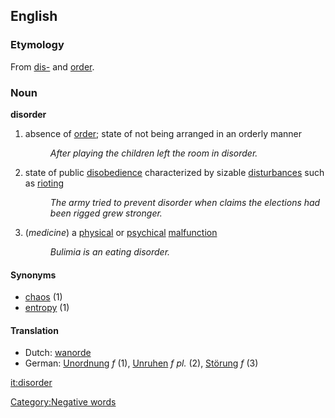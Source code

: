 ==English==

===Etymology===

From [[dis-]] and [[order]].

===Noun===
'''disorder'''

# absence of [[order]]; state of not being arranged in an orderly manner
#:''After playing the children left the room in disorder.''
# state of public [[disobedience]] characterized by sizable [[disturbance]]s such as [[riot]]ing
#:''The army tried to prevent disorder when claims the elections had been rigged grew stronger.''
# (''medicine'') a [[physical]] or [[psychical]] [[malfunction]]
#:''Bulimia is an eating disorder.''

====Synonyms====
*[[chaos]] (1)
*[[entropy]] (1)

====Translation====
*Dutch: [[wanorde]]
*German: [[Unordnung]] ''f'' (1), [[Unruhen]] ''f'' ''pl.'' (2), [[Störung]] ''f'' (3)

[[it:disorder]]
[[Category:Negative words]]